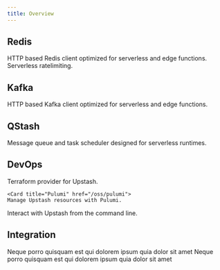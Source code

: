 ```yaml
---
title: Overview
---
```


## Redis

<CardGroup cols={2}>
  <Card title="@upstash/redis" href="/oss/sdks/ts/redis">
    HTTP based Redis client optimized for serverless and edge functions.
  </Card>
  <Card title="@upstash/ratelimit" href="/oss/sdks/ts/ratelimit">
    Serverless ratelimiting.
  </Card>
</CardGroup>

## Kafka

<CardGroup cols={2}>
  <Card title="@upstash/kafka" href="/oss/sdks/ts/kafka">
    HTTP based Kafka client optimized for serverless and edge functions.
  </Card>
</CardGroup>

## QStash

<CardGroup cols={2}>
  <Card title="@upstash/qstash" href="/oss/sdks/ts/qstash">
   Message queue and task scheduler designed for serverless runtimes.
  </Card>
</CardGroup>

## DevOps

<CardGroup cols={2}>
  <Card title="Terraform" href="/oss/terraform">
    Terraform provider for Upstash.
  </Card>

    <Card title="Pulumi" href="/oss/pulumi">
    Manage Upstash resources with Pulumi.

  </Card>
  <Card title="CLI" href="/oss/cli">
  Interact with Upstash from the command line.
  </Card>
  
  
</CardGroup>

## Integration

<CardGroup cols={2}>
  <Card title="@upstash/react-cli" href="https://github.com/upstash/react-ui">
    Neque porro quisquam est qui dolorem ipsum quia dolor sit amet
  </Card>
  <Card
    title="@upstash/react-databrowser"
    href="https://github.com/upstash/react-ui"
  >
    Neque porro quisquam est qui dolorem ipsum quia dolor sit amet
  </Card>
</CardGroup>
